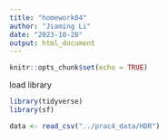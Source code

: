 ```yaml
---
title: "homework04"
author: "Jiaming Li"
date: "2023-10-28"
output: html_document
---
```


```r
knitr::opts_chunk$set(echo = TRUE)
```

load library
```r
library(tidyverse)
library(sf)

```


```r
data <- read_csv("../prac4_data/HDR")
```


```r
```


```r
```


```r
```




